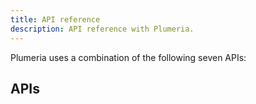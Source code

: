 ```yaml
---
title: API reference
description: API reference with Plumeria.
---
```


Plumeria uses a combination of the following seven APIs:

## APIs

<Cards>
  <Card
    href="/docs/api-reference/create"
    title="Guide create"
    description="Learn how to use css.create"
  />
  <Card
    href="/docs/api-reference/props"
    title="Guide props"
    description="Learn how to use css.props"
  />
  <Card
    href="/docs/api-reference/keyframes"
    title="Guide keyframes"
    description="Learn how to use css.keyframes"
  />
  <Card
    href="/docs/api-reference/viewTransition"
    title="Guide viewTransition"
    description="Learn How to use css.viewTransition"
  />
    <Card
    href="/docs/api-reference/defineConsts"
    title="Guide defineConsts"
    description="Learn how to use css.defineConsts"
  />
  <Card
    href="/docs/api-reference/defineTokens"
    title="Guide defineTokens"
    description="Learn how to use css.defineTokens"
  />
    <Card
    href="/docs/api-reference/rx"
    title="Guide rx"
    description="Learn how to use rx"
  />
</Cards>
